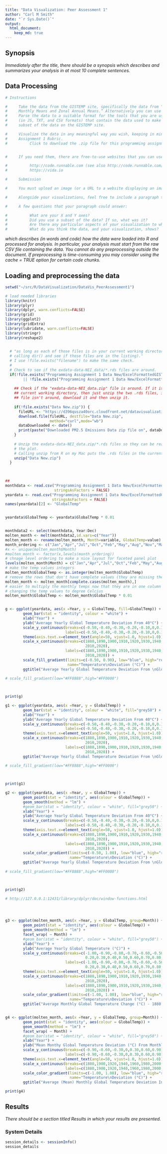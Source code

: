 ```yaml
---
title: "Data Visualization: Peer Assessment 1"
author: "Carl M Smith"
date: "`r Sys.Date()`"
output: 
  html_document:
    keep_md: true
---
```



## Synopsis

*Immediately after the title, there should be a synopsis which describes and summarizes your analysis in at most 10 complete sentences.*


## Data Processing

```r
# Instructions

#     Take the data from the GISTEMP site, specifically the data from “Table Data: Global and Hemispheric 
#     Monthly Means and Zonal Annual Means.” Alternatively you can use any data that you would like to explore instead.
#     Parse the data to a suitable format for the tools that you are using – we have provided two files 
#     (in JS, TXT, and CSV formats) that contain the data used to make the visualizations here, which is a 
#     subset of the data on the GISTEMP site.

#     Visualize the data in any meaningful way you wish, keeping in mind the requirements of the Programming 
#     Assignment 1 Rubric.  
#          Click to download the .zip file for this programming assignment. 


#     If you need them, there are free-to-use websites that you can use to write and execute D3 code:

#          http://code.runnable.com (see also http://code.runnable.com/d3.js for examples)
#          https://vida.io

#     Submission

#     You must upload an image (or a URL to a website displaying an image) of your visualization for peer evaluation.

#     Alongside your visualizations, feel free to include a paragraph that helps explain your submission.

#     A few questions that your paragraph could answer:

#          What are your X and Y axes?
#          Did you use a subset of the data? If so, what was it?
#          Are there any particular aspects of your visualization to which you would like to bring attention?
#          What do you think the data, and your visualization, shows?


```

*which describes (in words and code) how the data were loaded into R and processed for analysis. In particular, your analysis must start from the raw CSV file containing the data. You cannot do any preprocessing outside the document. If preprocessing is time-consuming you may consider using the cache = TRUE option for certain code chunks.*


## Loading and preprocessing the data
```r
setwd("~/src/R/DataVisualization/DataVis_PeerAssessment1")
```



```r
# load needed libraries
library(knitr)
library(plyr)
library(dplyr, warn.conflicts=FALSE)
library(grid)
library(ggplot2)
library(gridExtra) 
library(lubridate, warn.conflicts=FALSE)
library(stringr)
library(reshape2)

 
  # "as long as each of those files is in your current working directory (check by
  # calling dir() and see if those files are in the listing)." 
  # I use !file.exists("filename") to make the same check.
  #
  # Check to see if the exdata-data-NEI_data/*.rds files are around.
  if(!file.exists("Programming Assignment 1 Data New/ExcelFormattedGISTEMPDataCSV.csv") 
        || !file.exists("Programming Assignment 1 Data New/ExcelFormattedGISTEMPData2CSV.csv")) {
    
    ## Check if the "exdata-data-NEI_data.zip" file is around. If it is in the
    ## current working directory, then just unzip the two .rds files, if the zip
    ## file isn't around, download it and then unzip it.
    
    if(!file.exists("Data New.zip")) {
      fileURL <- "https://d396qusza40orc.cloudfront.net/datavisualization/programming_assignment_1/Programming%20Assignment%201%20Data%20New.zip"
      download.file(fileURL, destfile="Data New.zip",
                    method="curl",mode="wb")
      dataDownloaded <- date()
      print(paste("Downloaded PM2.5 Emissions Data zip file on", dataDownloaded))
    }
    
    # Unzip the exdata-data-NEI_data.zip/*.rds files so they can be read and used to produce
    # the plot.
    # Calling unzip from R on my Mac puts the .rds files in the current working directory.
    unzip("Data New.zip")        
  }

 
  
## 
monthdata <- read.csv("Programming Assignment 1 Data New/ExcelFormattedGISTEMPDataCSV.csv", 
                      stringsAsFactors = FALSE)
yeardata <- read.csv("Programming Assignment 1 Data New/ExcelFormattedGISTEMPData2CSV.csv", 
                     stringsAsFactors = FALSE)
names(yeardata)[2] <- "GlobalTemp"


yeardata$GlobalTemp <- yeardata$GlobalTemp * 0.01


monthdata2 <- select(monthdata, Year:Dec)
molten_month <- melt(monthdata2,id.vars=c("Year"))
molten_month <- rename(molten_month, Month=variable, GlobalTemp=value)
month_ordering <- c("Jan","Apr","Jul","Oct","Feb","May","Aug","Nov","Mar","Jun","Sep","Dec")
#x <- unique(molten_month$Month)
#molten_month <- factor(x,levels(month_ordering))
# chnage level ordering to make a nice layout for faceted panel plot
levels(molten_month$Month) = c("Jan","Apr","Jul","Oct","Feb","May","Aug","Nov","Mar","Jun","Sep","Dec")
# make the temp values integers
molten_month$GlobalTemp <- as.integer(molten_month$GlobalTemp)
# remove the rows that don't have complete values (they are missing the temp value)
molten_month <- molten_month[complete.cases(molten_month),]
# easier to multiply the monthly temps now that they are in one column
# changing the temp values to degree Celcius
molten_month$GlobalTemp <- molten_month$GlobalTemp * 0.01


g <- ggplot(yeardata, aes(x =Year, y = GlobalTemp, fill=GlobalTemp)) +
        geom_bar(stat = "identity", colour = "white") +
        xlab("Year") +
        ylab("Average Yearly Global Temperature Deviation From 40°C") +
        scale_y_continuous(breaks=c(-0.50,-0.40,-0.30,-0.20,-0.10,0,0.10,0.20,0.30,0.40,0.50,0.60,0.70,0.80,0.90),
                           labels=c(-0.50,-0.40,-0.30,-0.20,-0.10,0,0.10,0.20,0.30,0.40,0.50,0.60,0.70,0.80,0.90)) +
        theme(axis.text.x=element_text(angle=50, vjust=1.0, hjust=1.0)) +
        scale_x_continuous(breaks=c(1880,1890,1900,1910,1920,1930,1940,1950,1960,1970,1980,1990,2000,
                                    2010,2020),
                           labels=c(1880,1890,1900,1910,1920,1930,1940,1950,1960,1970,1980,1990,2000,
                                    2010,2020)) +
        scale_fill_gradient(limits=c(-0.50, 0.90), low="blue", high="red", space = "Lab", 
                            name="Temperature\nDeviation (°C)") +
        ggtitle("Average Yearly Global Temperature Deviation From \nGlobal Average Temperature of 40°C From 1880 to 2014")
        
# scale_fill_gradient(low="#FF8888",high="#FF0000")

  
```


```r
print(g)
```
 
```r

g1 <- ggplot(yeardata, aes(x =Year, y = GlobalTemp)) +
        geom_bar(stat = "identity", colour = "white", fill="grey50") +
        xlab("Year") +
        ylab("Average Yearly Global Temperature Deviation From 40°C") +
        scale_y_continuous(breaks=c(-0.50,-0.40,-0.30,-0.20,-0.10,0,0.10,0.20,0.30,0.40,0.50,0.60,0.70,0.80,0.90),
                           labels=c(-0.50,-0.40,-0.30,-0.20,-0.10,0,0.10,0.20,0.30,0.40,0.50,0.60,0.70,0.80,0.90)) +
        theme(axis.text.x=element_text(angle=50, vjust=1.0, hjust=1.0)) +
        scale_x_continuous(breaks=c(1880,1890,1900,1910,1920,1930,1940,1950,1960,1970,1980,1990,2000,
                                    2010,2020),
                           labels=c(1880,1890,1900,1910,1920,1930,1940,1950,1960,1970,1980,1990,2000,
                                    2010,2020)) +
        ggtitle("Average Yearly Global Temperature Deviation From \nGlobal Average Temperature of 40°C From 1880 to 2014")
        
# scale_fill_gradient(low="#FF8888",high="#FF0000")

  
```


```r
print(g1)
```


```r

g2 <- ggplot(yeardata, aes(x =Year, y = GlobalTemp)) +
        geom_point(stat = "identity", aes(colour = GlobalTemp)) +
        geom_smooth(method = "lm") +
        #geom_bar(stat = "identity", colour = "white", fill="grey50") +
        xlab("Year") +
        ylab("Average Yearly Global Temperature Deviation From 40°C") +
        scale_y_continuous(breaks=c(-0.50,-0.40,-0.30,-0.20,-0.10,0,0.10,0.20,0.30,0.40,0.50,0.60,0.70,0.80,0.90),
                           labels=c(-0.50,-0.40,-0.30,-0.20,-0.10,0,0.10,0.20,0.30,0.40,0.50,0.60,0.70,0.80,0.90)) +
        theme(axis.text.x=element_text(angle=50, vjust=1.0, hjust=1.0)) +
        scale_x_continuous(breaks=c(1880,1890,1900,1910,1920,1930,1940,1950,1960,1970,1980,1990,2000,
                                    2010,2020),
                           labels=c(1880,1890,1900,1910,1920,1930,1940,1950,1960,1970,1980,1990,2000,
                                    2010,2020)) +
        scale_color_gradient(limits=c(-0.50, 1.00), low="blue", high="red", space = "Lab", 
                             name="Temperature\nDeviation (°C)") +
        ggtitle("Average Yearly Global Temperature Deviation From \nGlobal Average Temperature of 40°C From 1880 to 2014")
        
# scale_fill_gradient(low="#FF8888",high="#FF0000")

  
```


```r
print(g2)
```

```r


# http://127.0.0.1:12431/library/dplyr/doc/window-functions.html




g3 <- ggplot(molten_month, aes(x =Year, y = GlobalTemp, group=Month)) +
        geom_point(stat = "identity", aes(colour = GlobalTemp)) +
        geom_smooth(method = "lm") +
        facet_wrap( ~ Month) +
        #geom_bar(stat = "identity", colour = "white", fill="grey50") +
        xlab("Year") +
        ylab("Average Yearly Global Temperature (°C)") +
        scale_y_continuous(breaks=c(-1.00,-0.90,-0.80,-0.70,-0.60,-0.50,-0.40,-0.30,-0.20,-0.10,0,0.10,
                                    0.20,0.30,0.40,0.50,0.60,0.70,0.80,0.90),
                           labels=c(-1.00,-0.90,-0.80,-0.70,-0.60,-0.50,-0.40,-0.30,-0.20,-0.10,0,0.10,
                                    0.20,0.30,0.40,0.50,0.60,0.70,0.80,0.90)) +
        theme(axis.text.x=element_text(angle=50, vjust=1.0, hjust=1.0)) +
        scale_x_continuous(breaks=c(1880,1890,1900,1910,1920,1930,1940,1950,1960,1970,1980,1990,2000,
                                    2010,2020),
                           labels=c(1880,1890,1900,1910,1920,1930,1940,1950,1960,1970,1980,1990,2000,
                                    2010,2020)) +
        scale_color_gradient(limits=c(-1.00, 1.00), low="blue", high="red", space = "Lab", 
                             name="Temperature\nDeviation (°C)") +
        ggtitle("Average Monthly Global Temperature Change (°C) - 1880 through 2014")


g4 <- ggplot(molten_month, aes(x =Year, y = GlobalTemp, group=Month)) +
        geom_point(stat = "identity", aes(colour = GlobalTemp)) +
        geom_smooth(method = "lm") +
        facet_wrap( ~ Month) +
        #geom_bar(stat = "identity", colour = "white", fill="grey50") +
        xlab("Year") +
        ylab("Mean Monthy Global Temperature Deviation (°C) From Monthly Mean") +
        scale_y_continuous(breaks=c(-0.90,-0.60,-0.30,0,0.30,0.60,0.90),
                           labels=c(-0.90,-0.60,-0.30,0,0.30,0.60,0.90)) +
        theme(axis.text.x=element_text(angle=50, vjust=1.0, hjust=1.0)) +
        scale_x_continuous(breaks=c(1880,1900,1920,1940,1960,1980,2000,2020),
                           labels=c(1880,1900,1920,1940,1960,1980,2000,2020)) +
        scale_color_gradient(limits=c(-1.00, 1.00), low="blue", high="red", space = "Lab", 
                             name="Temperature\nDeviation (°C)") +
        ggtitle("Average (Mean) Monthly Global Temperature Deviation In °C From \nGlobal Average (Mean) Monthly Temperature - January 1880 through June 2015")


```

```r
print(g4)
```


##   Results

  *There should be a section titled Results in which your results are presented.*
  


### System Details
```r
session_details <- sessionInfo()
session_details
```
  
  
  
  
